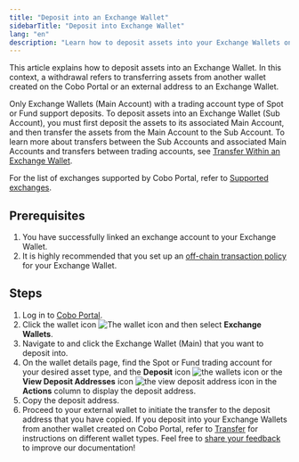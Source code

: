 ```yaml
---
title: "Deposit into an Exchange Wallet"
sidebarTitle: "Deposit into Exchange Wallet"
lang: "en"
description: "Learn how to deposit assets into your Exchange Wallets on Cobo Portal."
---
```


This article explains how to deposit assets into an Exchange Wallet. In this context, a withdrawal refers to transferring assets from another wallet created on the Cobo Portal or an external address to an Exchange Wallet. 

Only Exchange Wallets (Main Account) with a trading account type of Spot or Fund support deposits. To deposit assets into an Exchange Wallet (Sub Account), you must first deposit the assets to its associated Main Account, and then transfer the assets from the Main Account to the Sub Account. To learn more about transfers between the Sub Accounts and associated Main Accounts and transfers between trading accounts, see [Transfer Within an Exchange Wallet](/en/portal/exchange-wallets/within-wallet).

For the list of exchanges supported by Cobo Portal, refer to [Supported exchanges](/en/portal/exchange-wallets/supported-exchanges).

## Prerequisites

1. You have successfully linked an exchange account to your Exchange Wallet.
2. It is highly recommended that you set up an [off-chain transaction policy](/en/portal/risk-controls/tx-policies-overview) for your Exchange Wallet.

## Steps

1. Log in to [Cobo Portal](https://portal.cobo.com/login).
2. Click the wallet icon <img src="/en/images/exchange-wallet/1.png" className="icon" alt="The wallet icon" /> and then select **Exchange Wallets**.
3. Navigate to and click the Exchange Wallet (Main) that you want to deposit into.
4. On the wallet details page, find the Spot or Fund trading account for your desired asset type, and the **Deposit** icon <img src="/en/images/exchange-wallet/10.png" className="icon" alt="the wallets icon"/> or the **View Deposit Addresses** icon <img src="/en/images/exchange-wallet/icon_deposit_address.svg" className="icon" alt="the view deposit address icon" /> in the **Actions** column to display the deposit address.
5. Copy the deposit address.
6. Proceed to your external wallet to initiate the transfer to the deposit address that you have copied.
   <Info>If you deposit into your Exchange Wallets from another wallet created on Cobo Portal, refer to [Transfer](/en/portal/transfers/introduction) for instructions on different wallet types.</Info>
<Tip>Feel free to [share your feedback](https://forms.zohopublic.com/cobo/form/DocumentFeedbackForm/formperma/QvLOhxJv1_JMsJ-1dleZ8Itb_7rzN-LtgvsDdxosoVI?referrername=manuals) to improve our documentation!</Tip>